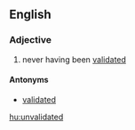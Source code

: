 ==English==

===Adjective===
{{en-adj|-}}
# never having been [[validated]]

====Antonyms====
*[[validated]]

[[hu:unvalidated]]